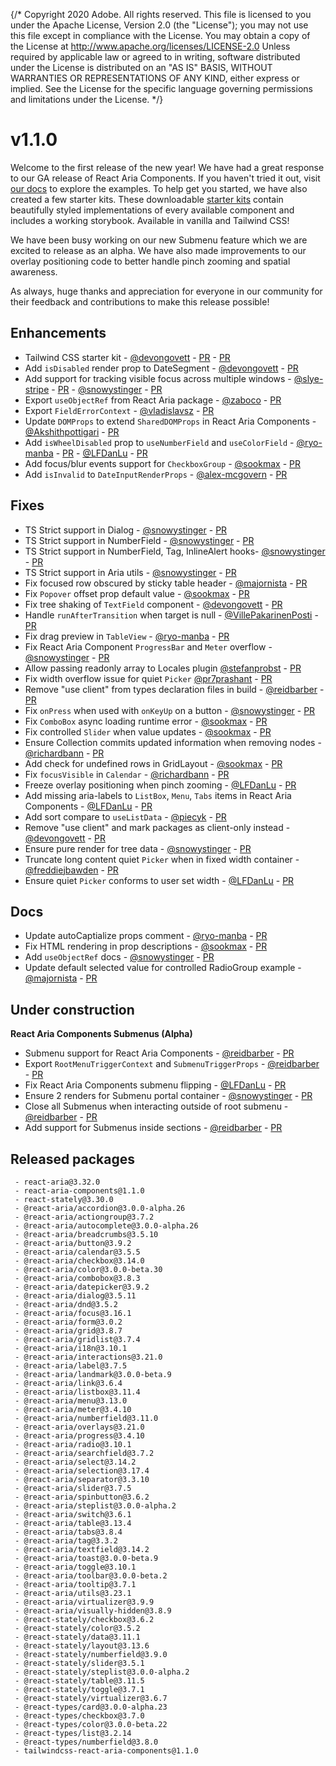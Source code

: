 {/* Copyright 2020 Adobe. All rights reserved.
This file is licensed to you under the Apache License, Version 2.0 (the "License");
you may not use this file except in compliance with the License. You may obtain a copy
of the License at http://www.apache.org/licenses/LICENSE-2.0
Unless required by applicable law or agreed to in writing, software distributed under
the License is distributed on an "AS IS" BASIS, WITHOUT WARRANTIES OR REPRESENTATIONS
OF ANY KIND, either express or implied. See the License for the specific language
governing permissions and limitations under the License. */}




# v1.1.0
<Time date={date} />

Welcome to the first release of the new year! We have had a great response to our GA release of React Aria Components. If you haven't tried it out, visit [our docs](https://react-spectrum.adobe.com/react-aria/index.html) to explore the examples. To help get you started, we have also created a few starter kits. These downloadable [starter kits](../getting-started.html#starter-kits) contain beautifully styled implementations of every available component and includes a working storybook. Available in vanilla and Tailwind CSS!

We have been busy working on our new Submenu feature which we are excited to release as an alpha. We have also made improvements to our overlay positioning code to better handle pinch zooming and spatial awareness.

As always, huge thanks and appreciation for everyone in our community for their feedback and contributions to make this release possible!

## Enhancements
* Tailwind CSS starter kit - [@devongovett](https://github.com/devongovett) - [PR](https://github.com/adobe/react-spectrum/pull/5666) - [PR](https://github.com/adobe/react-spectrum/pull/5710)
* Add `isDisabled` render prop to DateSegment - [@devongovett](https://github.com/devongovett) - [PR](https://github.com/adobe/react-spectrum/pull/5674)
* Add support for tracking visible focus across multiple windows - [@slye-stripe](https://github.com/slye-stripe) - [PR](https://github.com/adobe/react-spectrum/pull/5588) - [@snowystinger](https://github.com/snowystinger) - [PR](https://github.com/adobe/react-spectrum/pull/5754)
* Export `useObjectRef` from React Aria package - [@zaboco](https://github.com/zaboco) - [PR](https://github.com/adobe/react-spectrum/pull/5685)
* Export `FieldErrorContext` - [@vladislavsz](https://github.com/vladislavsz) - [PR](https://github.com/adobe/react-spectrum/pull/5743)
* Update `DOMProps` to extend `SharedDOMProps` in React Aria Components - [@Akshithpottigari](https://github.com/Akshithpottigari) - [PR](https://github.com/adobe/react-spectrum/pull/5783)
* Add `isWheelDisabled` prop to `useNumberField` and `useColorField` - [@ryo-manba](https://github.com/ryo-manba) - [PR](https://github.com/adobe/react-spectrum/pull/5775) - [@LFDanLu](https://github.com/LFDanLu) - [PR](https://github.com/adobe/react-spectrum/pull/5804)
* Add focus/blur events support for `CheckboxGroup` - [@sookmax](https://github.com/sookmax) - [PR](https://github.com/adobe/react-spectrum/pull/5801)
* Add `isInvalid` to `DateInputRenderProps` - [@alex-mcgovern](https://github.com/alex-mcgovern) - [PR](https://github.com/adobe/react-spectrum/pull/5670)

## Fixes
* TS Strict support in Dialog - [@snowystinger](https://github.com/snowystinger) - [PR](https://github.com/adobe/react-spectrum/pull/5545)
* TS Strict support in NumberField - [@snowystinger](https://github.com/snowystinger) - [PR](https://github.com/adobe/react-spectrum/pull/5552)
* TS Strict support in  NumberField, Tag, InlineAlert hooks- [@snowystinger](https://github.com/snowystinger) - [PR](https://github.com/adobe/react-spectrum/pull/5560)
* TS Strict support in Aria utils - [@snowystinger](https://github.com/snowystinger) - [PR](https://github.com/adobe/react-spectrum/pull/5590)
* Fix focused row obscured by sticky table header - [@majornista](https://github.com/majornista) - [PR](https://github.com/adobe/react-spectrum/pull/5622)
* Fix `Popover` offset prop default value - [@sookmax](https://github.com/sookmax) - [PR](https://github.com/adobe/react-spectrum/pull/5677)
* Fix tree shaking of `TextField` component - [@devongovett](https://github.com/devongovett) - [PR](https://github.com/adobe/react-spectrum/pull/5646)
* Handle `runAfterTransition` when target is null - [@VillePakarinenPosti](https://github.com/VillePakarinenPosti) - [PR](https://github.com/adobe/react-spectrum/pull/5569)
* Fix drag preview in `TableView` - [@ryo-manba](https://github.com/ryo-manba) - [PR](https://github.com/adobe/react-spectrum/pull/5687)
* Fix React Aria Component `ProgressBar` and `Meter` overflow - [@snowystinger](https://github.com/snowystinger) - [PR](https://github.com/adobe/react-spectrum/pull/5706)
* Allow passing readonly array to Locales plugin [@stefanprobst](https://github.com/stefanprobst) - [PR](https://github.com/adobe/react-spectrum/pull/5646)
* Fix width overflow issue for quiet `Picker` [@pr7prashant](https://github.com/pr7prashant) - [PR](https://github.com/adobe/react-spectrum/pull/5592)
* Remove "use client" from types declaration files in build - [@reidbarber](https://github.com/reidbarber) - [PR](https://github.com/adobe/react-spectrum/pull/5649)
* Fix `onPress` when used with `onKeyUp` on a button - [@snowystinger](https://github.com/snowystinger) - [PR](https://github.com/adobe/react-spectrum/pull/5554)
* Fix `ComboBox` async loading runtime error - [@sookmax](https://github.com/sookmax) - [PR](https://github.com/adobe/react-spectrum/pull/5689)
* Fix controlled `Slider` when value updates - [@sookmax](https://github.com/sookmax) - [PR](https://github.com/adobe/react-spectrum/pull/5655)
* Ensure Collection commits updated information when removing nodes - [@richardbann](https://github.com/richardbann) - [PR](https://github.com/adobe/react-spectrum/pull/5735)
* Add check for undefined rows in GridLayout - [@sookmax](https://github.com/sookmax) - [PR](https://github.com/adobe/react-spectrum/pull/5737)
* Fix `focusVisible` in `Calendar` - [@richardbann](https://github.com/richardbann) - [PR](https://github.com/adobe/react-spectrum/pull/5785)
* Freeze overlay positioning when pinch zooming - [@LFDanLu](https://github.com/LFDanLu) - [PR](https://github.com/adobe/react-spectrum/pull/5612)
* Add missing aria-labels to `ListBox`, `Menu`, `Tabs` items in React Aria Components - [@LFDanLu](https://github.com/LFDanLu) - [PR](https://github.com/adobe/react-spectrum/pull/5796)
* Add sort compare to `useListData` - [@piecyk](https://github.com/piecyk) - [PR](https://github.com/adobe/react-spectrum/pull/5773)
* Remove "use client" and mark packages as client-only instead - [@devongovett](https://github.com/devongovett) - [PR](https://github.com/adobe/react-spectrum/pull/5826)
* Ensure pure render for tree data - [@snowystinger](https://github.com/snowystinger) - [PR](https://github.com/adobe/react-spectrum/pull/5835)
* Truncate long content quiet `Picker` when in fixed width container - [@freddiejbawden](https://github.com/freddiejbawden) - [PR](https://github.com/adobe/react-spectrum/pull/5813)
* Ensure quiet `Picker` conforms to user set width - [@LFDanLu](https://github.com/LFDanLu) - [PR](https://github.com/adobe/react-spectrum/pull/5857)

## Docs
* Update autoCaptialize props comment - [@ryo-manba](https://github.com/ryo-manba) - [PR](https://github.com/adobe/react-spectrum/pull/5629)
* Fix HTML rendering in prop descriptions - [@sookmax](https://github.com/sookmax) - [PR](https://github.com/adobe/react-spectrum/pull/5614)
* Add `useObjectRef` docs - [@snowystinger](https://github.com/snowystinger) - [PR](https://github.com/adobe/react-spectrum/pull/5688)
* Update default selected value for controlled RadioGroup example - [@majornista](https://github.com/majornista) - [PR](https://github.com/adobe/react-spectrum/pull/5755)

## Under construction

**React Aria Components Submenus (Alpha)**
* Submenu support for React Aria Components - [@reidbarber](https://github.com/reidbarber) - [PR](https://github.com/adobe/react-spectrum/pull/5648)
* Export `RootMenuTriggerContext` and `SubmenuTriggerProps` - [@reidbarber](https://github.com/reidbarber) - [PR](https://github.com/adobe/react-spectrum/pull/5825)
* Fix React Aria Components submenu flipping - [@LFDanLu](https://github.com/LFDanLu) - [PR](https://github.com/adobe/react-spectrum/pull/5808)
* Ensure 2 renders for Submenu portal container - [@snowystinger](https://github.com/snowystinger) - [PR](https://github.com/adobe/react-spectrum/pull/5828)
* Close all Submenus when interacting outside of root submenu - [@reidbarber](https://github.com/reidbarber) - [PR](https://github.com/adobe/react-spectrum/pull/5827)
* Add support for Submenus inside sections - [@reidbarber](https://github.com/reidbarber) - [PR](https://github.com/adobe/react-spectrum/pull/5863)

## Released packages
```
 - react-aria@3.32.0
 - react-aria-components@1.1.0
 - react-stately@3.30.0
 - @react-aria/accordion@3.0.0-alpha.26
 - @react-aria/actiongroup@3.7.2
 - @react-aria/autocomplete@3.0.0-alpha.26
 - @react-aria/breadcrumbs@3.5.10
 - @react-aria/button@3.9.2
 - @react-aria/calendar@3.5.5
 - @react-aria/checkbox@3.14.0
 - @react-aria/color@3.0.0-beta.30
 - @react-aria/combobox@3.8.3
 - @react-aria/datepicker@3.9.2
 - @react-aria/dialog@3.5.11
 - @react-aria/dnd@3.5.2
 - @react-aria/focus@3.16.1
 - @react-aria/form@3.0.2
 - @react-aria/grid@3.8.7
 - @react-aria/gridlist@3.7.4
 - @react-aria/i18n@3.10.1
 - @react-aria/interactions@3.21.0
 - @react-aria/label@3.7.5
 - @react-aria/landmark@3.0.0-beta.9
 - @react-aria/link@3.6.4
 - @react-aria/listbox@3.11.4
 - @react-aria/menu@3.13.0
 - @react-aria/meter@3.4.10
 - @react-aria/numberfield@3.11.0
 - @react-aria/overlays@3.21.0
 - @react-aria/progress@3.4.10
 - @react-aria/radio@3.10.1
 - @react-aria/searchfield@3.7.2
 - @react-aria/select@3.14.2
 - @react-aria/selection@3.17.4
 - @react-aria/separator@3.3.10
 - @react-aria/slider@3.7.5
 - @react-aria/spinbutton@3.6.2
 - @react-aria/steplist@3.0.0-alpha.2
 - @react-aria/switch@3.6.1
 - @react-aria/table@3.13.4
 - @react-aria/tabs@3.8.4
 - @react-aria/tag@3.3.2
 - @react-aria/textfield@3.14.2
 - @react-aria/toast@3.0.0-beta.9
 - @react-aria/toggle@3.10.1
 - @react-aria/toolbar@3.0.0-beta.2
 - @react-aria/tooltip@3.7.1
 - @react-aria/utils@3.23.1
 - @react-aria/virtualizer@3.9.9
 - @react-aria/visually-hidden@3.8.9
 - @react-stately/checkbox@3.6.2
 - @react-stately/color@3.5.2
 - @react-stately/data@3.11.1
 - @react-stately/layout@3.13.6
 - @react-stately/numberfield@3.9.0
 - @react-stately/slider@3.5.1
 - @react-stately/steplist@3.0.0-alpha.2
 - @react-stately/table@3.11.5
 - @react-stately/toggle@3.7.1
 - @react-stately/virtualizer@3.6.7
 - @react-types/card@3.0.0-alpha.23
 - @react-types/checkbox@3.7.0
 - @react-types/color@3.0.0-beta.22
 - @react-types/list@3.2.14
 - @react-types/numberfield@3.8.0
 - tailwindcss-react-aria-components@1.1.0
```

